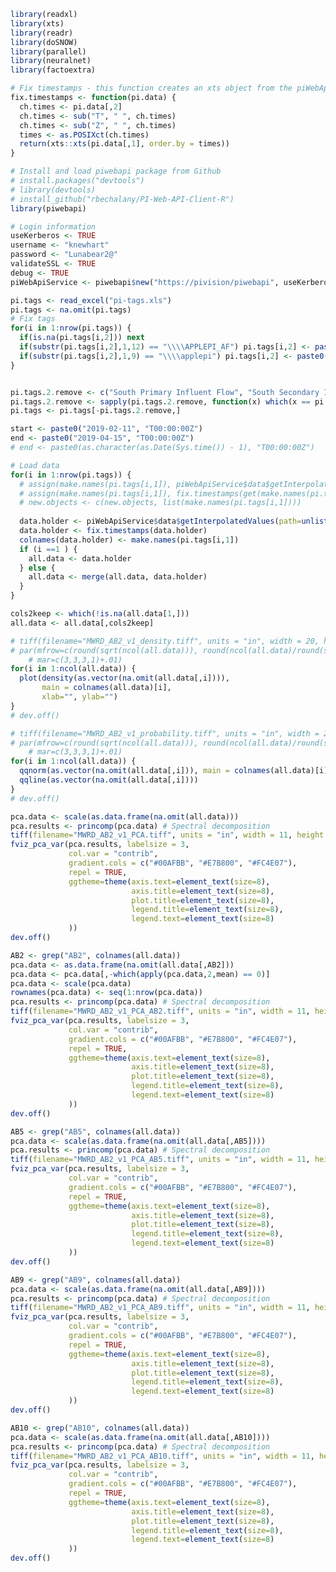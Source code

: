 ```r
library(readxl)
library(xts)
library(readr)
library(doSNOW)
library(parallel)
library(neuralnet)
library(factoextra)

# Fix timestamps - this function creates an xts object from the piWebApiService function above
fix.timestamps <- function(pi.data) {
  ch.times <- pi.data[,2]
  ch.times <- sub("T", " ", ch.times)
  ch.times <- sub("Z", " ", ch.times)
  times <- as.POSIXct(ch.times)
  return(xts::xts(pi.data[,1], order.by = times))
}

# Install and load piwebapi package from Github
# install.packages("devtools")
# library(devtools)
# install_github("rbechalany/PI-Web-API-Client-R")
library(piwebapi)

# Login information
useKerberos <- TRUE
username <- "knewhart"
password <- "Lunabear2@"
validateSSL <- TRUE
debug <- TRUE
piWebApiService <- piwebapi$new("https://pivision/piwebapi", useKerberos, username, password, validateSSL, debug)
```



```r
pi.tags <- read_excel("pi-tags.xls")
pi.tags <- na.omit(pi.tags)
# Fix tags
for(i in 1:nrow(pi.tags)) {
  if(is.na(pi.tags[i,2])) next
  if(substr(pi.tags[i,2],1,12) == "\\\\APPLEPI_AF") pi.tags[i,2] <- paste0("af:", pi.tags[i,2])
  if(substr(pi.tags[i,2],1,9) == "\\\\applepi") pi.tags[i,2] <- paste0("pi:", pi.tags[i,2])
}


pi.tags.2.remove <- c("South Primary Influent Flow", "South Secondary Influent Flow")
pi.tags.2.remove <- sapply(pi.tags.2.remove, function(x) which(x == pi.tags[,1]))
pi.tags <- pi.tags[-pi.tags.2.remove,]

start <- paste0("2019-02-11", "T00:00:00Z")
end <- paste0("2019-04-15", "T00:00:00Z")
# end <- paste0(as.character(as.Date(Sys.time()) - 1), "T00:00:00Z")

# Load data
for(i in 1:nrow(pi.tags)) {
  # assign(make.names(pi.tags[i,1]), piWebApiService$data$getInterpolatedValues(path=unlist(pi.tags[i,2]), startTime = start, endTime = end, interval = "1d")[,1:2])
  # assign(make.names(pi.tags[i,1]), fix.timestamps(get(make.names(pi.tags[i,1]))))
  # new.objects <- c(new.objects, list(make.names(pi.tags[i,1])))
  
  data.holder <- piWebApiService$data$getInterpolatedValues(path=unlist(pi.tags[i,2]), startTime = start, endTime = end, interval = "1d")[,1:2]
  data.holder <- fix.timestamps(data.holder)
  colnames(data.holder) <- make.names(pi.tags[i,1])
  if (i ==1 ) {
    all.data <- data.holder
  } else {
    all.data <- merge(all.data, data.holder)
  }
}

cols2keep <- which(!is.na(all.data[1,]))
all.data <- all.data[,cols2keep]

```




```r
# tiff(filename="MWRD_AB2_v1_density.tiff", units = "in", width = 20, height = 20, res = 200)
# par(mfrow=c(round(sqrt(ncol(all.data))), round(ncol(all.data)/round(sqrt(ncol(all.data))))),
    # mar=c(3,3,3,1)+.01)
for(i in 1:ncol(all.data)) {
  plot(density(as.vector(na.omit(all.data[,i]))), 
       main = colnames(all.data)[i],
       xlab="", ylab="")
}
# dev.off()

# tiff(filename="MWRD_AB2_v1_probability.tiff", units = "in", width = 20, height = 20, res = 200)
# par(mfrow=c(round(sqrt(ncol(all.data))), round(ncol(all.data)/round(sqrt(ncol(all.data))))),
    # mar=c(3,3,3,1)+.01)
for(i in 1:ncol(all.data)) {
  qqnorm(as.vector(na.omit(all.data[,i])), main = colnames(all.data)[i])
  qqline(as.vector(na.omit(all.data[,i])))
}
# dev.off()
```




```r
pca.data <- scale(as.data.frame(na.omit(all.data)))
pca.results <- princomp(pca.data) # Spectral decomposition
tiff(filename="MWRD_AB2_v1_PCA.tiff", units = "in", width = 11, height = 6.5, res = 200)
fviz_pca_var(pca.results, labelsize = 3,
             col.var = "contrib",
             gradient.cols = c("#00AFBB", "#E7B800", "#FC4E07"),
             repel = TRUE,
             ggtheme=theme(axis.text=element_text(size=8), 
                           axis.title=element_text(size=8),
                           plot.title=element_text(size=8),
                           legend.title=element_text(size=8),
                           legend.text=element_text(size=8)
             ))
dev.off()

AB2 <- grep("AB2", colnames(all.data))
pca.data <- as.data.frame(na.omit(all.data[,AB2]))
pca.data <- pca.data[,-which(apply(pca.data,2,mean) == 0)]
pca.data <- scale(pca.data)
rownames(pca.data) <- seq(1:nrow(pca.data))
pca.results <- princomp(pca.data) # Spectral decomposition
tiff(filename="MWRD_AB2_v1_PCA_AB2.tiff", units = "in", width = 11, height = 6.5, res = 200)
fviz_pca_var(pca.results, labelsize = 3,
             col.var = "contrib",
             gradient.cols = c("#00AFBB", "#E7B800", "#FC4E07"),
             repel = TRUE,
             ggtheme=theme(axis.text=element_text(size=8), 
                           axis.title=element_text(size=8),
                           plot.title=element_text(size=8),
                           legend.title=element_text(size=8),
                           legend.text=element_text(size=8)
             ))
dev.off()

AB5 <- grep("AB5", colnames(all.data))
pca.data <- scale(as.data.frame(na.omit(all.data[,AB5])))
pca.results <- princomp(pca.data) # Spectral decomposition
tiff(filename="MWRD_AB2_v1_PCA_AB5.tiff", units = "in", width = 11, height = 6.5, res = 200)
fviz_pca_var(pca.results, labelsize = 3,
             col.var = "contrib",
             gradient.cols = c("#00AFBB", "#E7B800", "#FC4E07"),
             repel = TRUE,
             ggtheme=theme(axis.text=element_text(size=8), 
                           axis.title=element_text(size=8),
                           plot.title=element_text(size=8),
                           legend.title=element_text(size=8),
                           legend.text=element_text(size=8)
             ))
dev.off()

AB9 <- grep("AB9", colnames(all.data))
pca.data <- scale(as.data.frame(na.omit(all.data[,AB9])))
pca.results <- princomp(pca.data) # Spectral decomposition
tiff(filename="MWRD_AB2_v1_PCA_AB9.tiff", units = "in", width = 11, height = 6.5, res = 200)
fviz_pca_var(pca.results, labelsize = 3,
             col.var = "contrib",
             gradient.cols = c("#00AFBB", "#E7B800", "#FC4E07"),
             repel = TRUE,
             ggtheme=theme(axis.text=element_text(size=8), 
                           axis.title=element_text(size=8),
                           plot.title=element_text(size=8),
                           legend.title=element_text(size=8),
                           legend.text=element_text(size=8)
             ))
dev.off()

AB10 <- grep("AB10", colnames(all.data))
pca.data <- scale(as.data.frame(na.omit(all.data[,AB10])))
pca.results <- princomp(pca.data) # Spectral decomposition
tiff(filename="MWRD_AB2_v1_PCA_AB10.tiff", units = "in", width = 11, height = 6.5, res = 200)
fviz_pca_var(pca.results, labelsize = 3,
             col.var = "contrib",
             gradient.cols = c("#00AFBB", "#E7B800", "#FC4E07"),
             repel = TRUE,
             ggtheme=theme(axis.text=element_text(size=8), 
                           axis.title=element_text(size=8),
                           plot.title=element_text(size=8),
                           legend.title=element_text(size=8),
                           legend.text=element_text(size=8)
             ))
dev.off()

```



